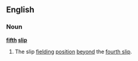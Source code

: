 ==English==
===Noun===
'''[[fifth]] [[slip]]'''
#{{cricket}} The slip [[fielding]] [[position]] [[beyond]] the [[fourth slip]].
